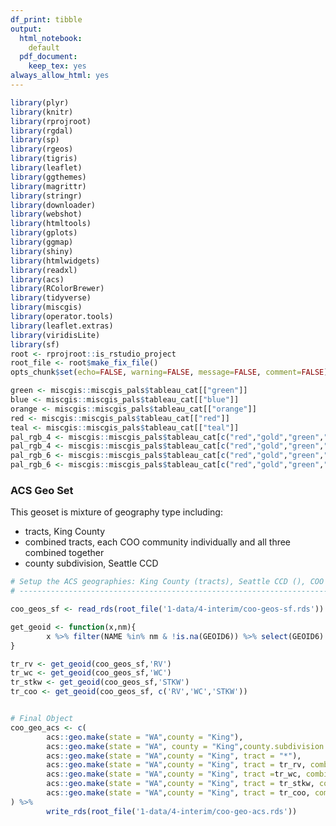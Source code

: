 ```yaml
---
df_print: tibble
output:
  html_notebook:
    default
  pdf_document:
    keep_tex: yes
always_allow_html: yes
---
```


```r
library(plyr)
library(knitr)
library(rprojroot)
library(rgdal)
library(sp)
library(rgeos)
library(tigris)
library(leaflet)
library(ggthemes)
library(magrittr)
library(stringr)
library(downloader)
library(webshot)
library(htmltools)
library(gplots)
library(ggmap)
library(shiny)
library(htmlwidgets)
library(readxl)
library(acs)
library(RColorBrewer)
library(tidyverse)
library(miscgis)
library(operator.tools)
library(leaflet.extras)
library(viridisLite)
library(sf)
root <- rprojroot::is_rstudio_project
root_file <- root$make_fix_file()
opts_chunk$set(echo=FALSE, warning=FALSE, message=FALSE, comment=FALSE)

```

```r
green <- miscgis::miscgis_pals$tableau_cat[["green"]]
blue <- miscgis::miscgis_pals$tableau_cat[["blue"]]
orange <- miscgis::miscgis_pals$tableau_cat[["orange"]]
red <- miscgis::miscgis_pals$tableau_cat[["red"]]
teal <- miscgis::miscgis_pals$tableau_cat[["teal"]]
pal_rgb_4 <- miscgis::miscgis_pals$tableau_cat[c("red","gold","green","blue")] %>% unlist %>% palette()
pal_rgb_4 <- miscgis::miscgis_pals$tableau_cat[c("red","gold","green","blue")] %>% unlist %>% palette()
pal_rgb_6 <- miscgis::miscgis_pals$tableau_cat[c("red","gold","green","blue","orange","purple")] %>% unlist %>% palette()
pal_rgb_6 <- miscgis::miscgis_pals$tableau_cat[c("red","gold","green","blue","orange","purple")] %>% unlist %>% palette()
```

### ACS Geo Set
This geoset is mixture of geography type including:

  * tracts, King County
  * combined tracts, each COO community individually and all three combined together
  * county subdivision, Seattle CCD
  
```r

# Setup the ACS geographies: King County (tracts), Seattle CCD (), COO Communities (tracts)
# -----------------------------------------------------------------------------

coo_geos_sf <- read_rds(root_file('1-data/4-interim/coo-geos-sf.rds')) 

get_geoid <- function(x,nm){
        x %>% filter(NAME %in% nm & !is.na(GEOID6)) %>% select(GEOID6) %>% unlist(use.names = FALSE) %>% as.numeric
}

tr_rv <- get_geoid(coo_geos_sf,'RV')
tr_wc <- get_geoid(coo_geos_sf,'WC')
tr_stkw <- get_geoid(coo_geos_sf,'STKW')
tr_coo <- get_geoid(coo_geos_sf, c('RV','WC','STKW'))


# Final Object
coo_geo_acs <- c(
        acs::geo.make(state = "WA",county = "King"),
        acs::geo.make(state = "WA", county = "King",county.subdivision = "Seattle CCD"),
        acs::geo.make(state = "WA",county = "King", tract = "*"),
        acs::geo.make(state = "WA",county = "King", tract = tr_rv, combine = TRUE, combine.term = 'RV'),
        acs::geo.make(state = "WA",county = "King", tract =tr_wc, combine = TRUE, combine.term = 'WC'),
        acs::geo.make(state = "WA",county = "King", tract = tr_stkw, combine = TRUE, combine.term = 'STKW'),
        acs::geo.make(state = "WA",county = "King", tract = tr_coo, combine = TRUE, combine.term = 'COO')
) %>%  
        write_rds(root_file('1-data/4-interim/coo-geo-acs.rds'))

```
